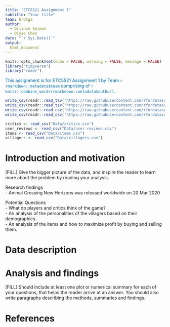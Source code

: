 ```yaml
---
title: "ETC5521 Assignment 1"
subtitle: "Your title"
team: brolga
author:
  - Dilinie Seimon
  - Diyao Chen
date: "`r Sys.Date()`"
output: 
  html_document
---
```


```r
knitr::opts_chunk$set(echo = FALSE, warning = FALSE, message = FALSE)
library("tidyverse")
library("readr")
```

[This assignment is for ETC5521 Assignment 1 by Team `r rmarkdown::metadata$team` comprising of `r knitr::combine_words(rmarkdown::metadata$author)`.]{style="color:#006DAE;"}

```r
write_csv(readr::read_tsv('https://raw.githubusercontent.com/rfordatascience/tidytuesday/master/data/2020/2020-05-05/critic.tsv'), "Data/critics.csv")
write_csv(readr::read_tsv('https://raw.githubusercontent.com/rfordatascience/tidytuesday/master/data/2020/2020-05-05/user_reviews.tsv'), "Data/user-reviews.csv") 
write_csv(readr::read_csv('https://raw.githubusercontent.com/rfordatascience/tidytuesday/master/data/2020/2020-05-05/items.csv'), "Data/items.csv")
write_csv(readr::read_csv('https://raw.githubusercontent.com/rfordatascience/tidytuesday/master/data/2020/2020-05-05/villagers.csv'), "Data/villagers.csv")
```

```r
critics <- read_csv("Data/critics.csv")
user_reviews <- read_csv("Data/user-reviews.csv")
items <- read_csv("Data/items.csv")
villagers <- read_csv("Data/villagers.csv")
```


# Introduction and motivation

[FILL] Give the bigger picture of the data, and inspire the reader to learn more about the problem by reading your analysis. 

Research findings  
- Animal Crossing New Horizons was released worldwide on 20 Mar 2020

Potential Questions  
- What do players and critics think of the game?  
- An analysis of the personalities of the villagers based on their demographics.  
- An analysis of the items and how to maximize profit by buying and selling them.  

# Data description

# Analysis and findings

[FILL] Should include at least one plot or numerical summary for each of your questions, that helps the reader arrive at an answer. You should also write paragraphs describing the methods, summaries and findings. 

# References
